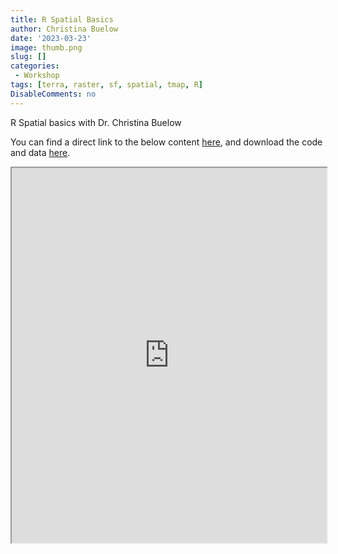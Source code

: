 ```yaml
---
title: R Spatial Basics
author: Christina Buelow
date: '2023-03-23'
image: thumb.png
slug: []
categories: 
 - Workshop
tags: [terra, raster, sf, spatial, tmap, R]
DisableComments: no
---
```


R Spatial basics with Dr. Christina Buelow

You can find a direct link to the below content [here](https://cabuelow.quarto.pub/r-for-mapping-and-more/), and download the code and data [here](https://github.com/cabuelow/R-spatial-2022).

::: column-page
```{=html}
<iframe width="100%" height="600px" src="https://cabuelow.quarto.pub/r-for-mapping-and-more/" title="R for mapping and more"></iframe>
```
:::
